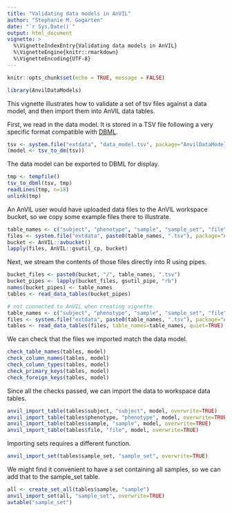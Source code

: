 ```yaml
---
title: "Validating data models in AnVIL"
author: "Stephanie M. Gogarten"
date: "`r Sys.Date()`"
output: html_document
vignette: >
  %\VignetteIndexEntry{Validating data models in AnVIL}
  %\VignetteEngine{knitr::rmarkdown}
  %\VignetteEncoding{UTF-8}
---
```


```r
knitr::opts_chunk$set(echo = TRUE, message = FALSE)
```

```r
library(AnvilDataModels)
```

This vignette illustrates how to validate a set of tsv files against a data model, and then import them into AnVIL data tables.

First, we read in the data model. It is stored in a TSV file following a very specific format compatible with [DBML](https://www.dbml.org/docs).

```r
tsv <- system.file("extdata", "data_model.tsv", package="AnvilDataModels")
(model <- tsv_to_dm(tsv))
```

The data model can be exported to DBML for display.

```r
tmp <- tempfile()
tsv_to_dbml(tsv, tmp)
readLines(tmp, n=18)
unlink(tmp)
```

An AnVIL user would have uploaded data files to the AnVIL workspace bucket, so we copy some example files there to illustrate.

```r
table_names <- c("subject", "phenotype", "sample", "sample_set", "file")
files <- system.file("extdata", paste0(table_names, ".tsv"), package="AnvilDataModels")
bucket <- AnVIL::avbucket()
lapply(files, AnVIL::gsutil_cp, bucket)
```

Next, we stream the contents of those files directly into R using pipes. 

```r
bucket_files <- paste0(bucket, "/", table_names, ".tsv")
bucket_pipes <- lapply(bucket_files, gsutil_pipe, "rb")
names(bucket_pipes) <- table_names
tables <- read_data_tables(bucket_pipes)
```

```r
# not connected to AnVIL when creating vignette
table_names <- c("subject", "phenotype", "sample", "sample_set", "file")
files <- system.file("extdata", paste0(table_names, ".tsv"), package="AnvilDataModels")
tables <- read_data_tables(files, table_names=table_names, quiet=TRUE)
```

We can check that the files we imported match the data model.

```r
check_table_names(tables, model)
check_column_names(tables, model)
check_column_types(tables, model)
check_primary_keys(tables, model)
check_foreign_keys(tables, model)
```

Since all the checks passed, we can import the data to workspace data tables.

```r
anvil_import_table(tables$subject, "subject", model, overwrite=TRUE)
anvil_import_table(tables$phenotype, "phenotype", model, overwrite=TRUE)
anvil_import_table(tables$sample, "sample", model, overwrite=TRUE)
anvil_import_table(tables$file, "file", model, overwrite=TRUE)
```

Importing sets requires a different function.

```r
anvil_import_set(tables$sample_set, "sample_set", overwrite=TRUE)
```

We might find it convenient to have a set containing all samples, so we can add that to the sample_set table.

```r
all <- create_set_all(tables$sample, "sample")
anvil_import_set(all, "sample_set", overwrite=TRUE)
avtable("sample_set")
```
